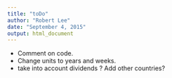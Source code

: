 ```yaml
---
title: "toDo"
author: "Robert Lee"
date: "September 4, 2015"
output: html_document
---
```


- Comment on code.
- Change units to years and weeks.
- take into account dividends
? Add other countries?